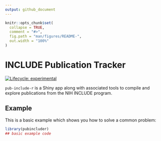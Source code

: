 ```yaml
---
output: github_document
---
```


<!-- README.md is generated from README.Rmd. Please edit that file -->

```r
knitr::opts_chunk$set(
  collapse = TRUE,
  comment = "#>",
  fig.path = "man/figures/README-",
  out.width = "100%"
)
```

# INCLUDE Publication Tracker

<!-- badges: start -->
[![Lifecycle: experimental](https://img.shields.io/badge/lifecycle-experimental-orange.svg)](https://www.tidyverse.org/lifecycle/#experimental)
<!-- badges: end -->

`pub-include-r` is a Shiny app along with associated tools to compile and explore publications from the NIH INCLUDE program.


## Example

This is a basic example which shows you how to solve a common problem:

```r
library(pubincluder)
## basic example code
```

